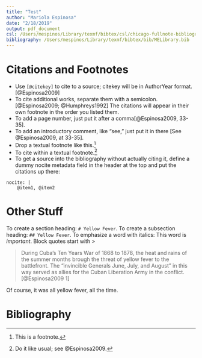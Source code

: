 ```yaml
---
title: "Test"
author: "Mariola Espinosa"
date: "2/18/2019"
output: pdf_document
csl: /Users/mespinos/Library/texmf/bibtex/csl/chicago-fullnote-bibliography-with-ibid.csl
bibliography: /Users/mespinos/Library/texmf/bibtex/bib/MELibrary.bib
---
```


# Citations and Footnotes
- Use `[@citekey]` to cite to a source; citekey will be in AuthorYear format.[@Espinosa2009]  
- To cite additional works, separate them with a semicolon.[@Espinosa2009; @Humphreys1992]  The citations will appear in their own footnote in the order you listed them.
- To add a page number, just put it after a comma[@Espinosa2009, 33-35].
- To add an introductory comment, like "see," just put it in there [See @Espinosa2009, at 33-35].
- Drop a textual footnote like this.^[This is a footnote.]
- To cite within a textual footnote.^[Do it like usual; see @Espinosa2009.]	
- To get a source into the bibliography without actually citing it, define a dummy nocite metadata field in the header at the top and put the citations up there:

```
nocite: |
    @item1, @item2
```


# Other Stuff

To create a section heading: `# Yellow Fever`. 
To create a subsection heading: `## Yellow Fever`. 
To emphasize a word with italics: This word is _important_.
Block quotes start with >

>During Cuba's Ten Years War of 1868 to 1878, the heat and rains of the summer months brough the threat of yellow fever to the battlefront.  The "invincible Generals June, July, and August" in this way served as allies for the Cuban Liberation Army in the conflict.[@Espinosa2009 1]

Of course, it was all yellow fever, all the time.



\pagebreak

# Bibliography
